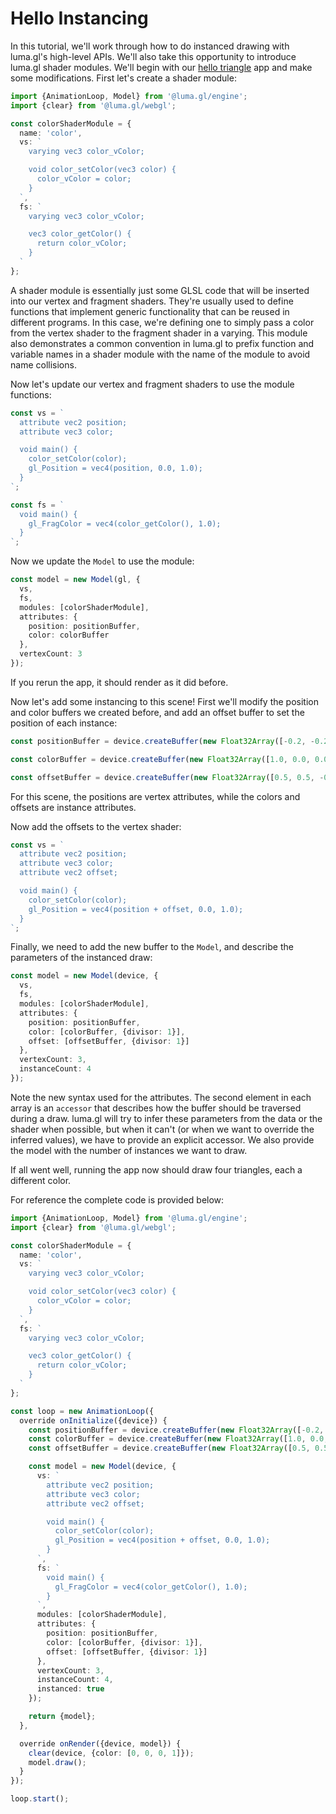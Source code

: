 
# Hello Instancing

<DeviceTabs />
<HelloInstancingExample />

In this tutorial, we'll work through how to do instanced drawing with luma.gl's high-level APIs. We'll also take this opportunity to introduce luma.gl shader modules. We'll begin with our [hello triangle](/docs/tutorials/hello-triangle) app and make some modifications. First let's create a shader module:

```typescript
import {AnimationLoop, Model} from '@luma.gl/engine';
import {clear} from '@luma.gl/webgl';

const colorShaderModule = {
  name: 'color',
  vs: `
    varying vec3 color_vColor;

    void color_setColor(vec3 color) {
      color_vColor = color;
    }
  `,
  fs: `
    varying vec3 color_vColor;

    vec3 color_getColor() {
      return color_vColor;
    }
  `
};
```

A shader module is essentially just some GLSL code that will be inserted into our vertex and fragment shaders. They're usually used to define functions that implement generic functionality that can be reused in different programs. In this case, we're defining one to simply pass a color from the vertex shader to the fragment shader in a varying. This module also demonstrates a common convention in luma.gl to prefix function and variable names in a shader module with the name of the module to avoid name collisions.

Now let's update our vertex and fragment shaders to use the module functions:

```typescript
const vs = `
  attribute vec2 position;
  attribute vec3 color;

  void main() {
    color_setColor(color);
    gl_Position = vec4(position, 0.0, 1.0);
  }
`;

const fs = `
  void main() {
    gl_FragColor = vec4(color_getColor(), 1.0);
  }
`;
```

Now we update the `Model` to use the module:

```typescript
const model = new Model(gl, {
  vs,
  fs,
  modules: [colorShaderModule],
  attributes: {
    position: positionBuffer,
    color: colorBuffer
  },
  vertexCount: 3
});
```

If you rerun the app, it should render as it did before.

Now let's add some instancing to this scene! First we'll modify the position and color buffers we created before, and add an offset buffer to set the position of each instance:

```typescript
const positionBuffer = device.createBuffer(new Float32Array([-0.2, -0.2, 0.2, -0.2, 0.0, 0.2]));

const colorBuffer = device.createBuffer(new Float32Array([1.0, 0.0, 0.0, 0.0, 1.0, 0.0, 0.0, 0.0, 1.0, 1.0, 1.0, 0.0]));

const offsetBuffer = device.createBuffer(new Float32Array([0.5, 0.5, -0.5, 0.5, 0.5, -0.5, -0.5, -0.5]));
```

For this scene, the positions are vertex attributes, while the colors and offsets are instance attributes.

Now add the offsets to the vertex shader:

```typescript
const vs = `
  attribute vec2 position;
  attribute vec3 color;
  attribute vec2 offset;

  void main() {
    color_setColor(color);
    gl_Position = vec4(position + offset, 0.0, 1.0);
  }
`;
```

Finally, we need to add the new buffer to the `Model`, and describe the parameters of the instanced draw:

```typescript
const model = new Model(device, {
  vs,
  fs,
  modules: [colorShaderModule],
  attributes: {
    position: positionBuffer,
    color: [colorBuffer, {divisor: 1}],
    offset: [offsetBuffer, {divisor: 1}]
  },
  vertexCount: 3,
  instanceCount: 4
});
```

Note the new syntax used for the attributes. The second element in each array is an `accessor` that describes how the buffer should be traversed during a draw. luma.gl will try to infer these parameters from the data or the shader when possible, but when it can't (or when we want to override the inferred values), we have to provide an explicit accessor. We also provide the model with the number of instances we want to draw.

If all went well, running the app now should draw four triangles, each a different color.

For reference the complete code is provided below:

```typescript
import {AnimationLoop, Model} from '@luma.gl/engine';
import {clear} from '@luma.gl/webgl';

const colorShaderModule = {
  name: 'color',
  vs: `
    varying vec3 color_vColor;

    void color_setColor(vec3 color) {
      color_vColor = color;
    }
  `,
  fs: `
    varying vec3 color_vColor;

    vec3 color_getColor() {
      return color_vColor;
    }
  `
};

const loop = new AnimationLoop({
  override onInitialize({device}) {
    const positionBuffer = device.createBuffer(new Float32Array([-0.2, -0.2, 0.2, -0.2, 0.0, 0.2]));
    const colorBuffer = device.createBuffer(new Float32Array([1.0, 0.0, 0.0, 0.0, 1.0, 0.0, 0.0, 0.0, 1.0, 1.0, 1.0, 0.0]));
    const offsetBuffer = device.createBuffer(new Float32Array([0.5, 0.5, -0.5, 0.5, 0.5, -0.5, -0.5, -0.5]));

    const model = new Model(device, {
      vs: `
        attribute vec2 position;
        attribute vec3 color;
        attribute vec2 offset;

        void main() {
          color_setColor(color);
          gl_Position = vec4(position + offset, 0.0, 1.0);
        }
      `,
      fs: `
        void main() {
          gl_FragColor = vec4(color_getColor(), 1.0);
        }
      `,
      modules: [colorShaderModule],
      attributes: {
        position: positionBuffer,
        color: [colorBuffer, {divisor: 1}],
        offset: [offsetBuffer, {divisor: 1}]
      },
      vertexCount: 3,
      instanceCount: 4,
      instanced: true
    });

    return {model};
  },

  override onRender({device, model}) {
    clear(device, {color: [0, 0, 0, 1]});
    model.draw();
  }
});

loop.start();
```
